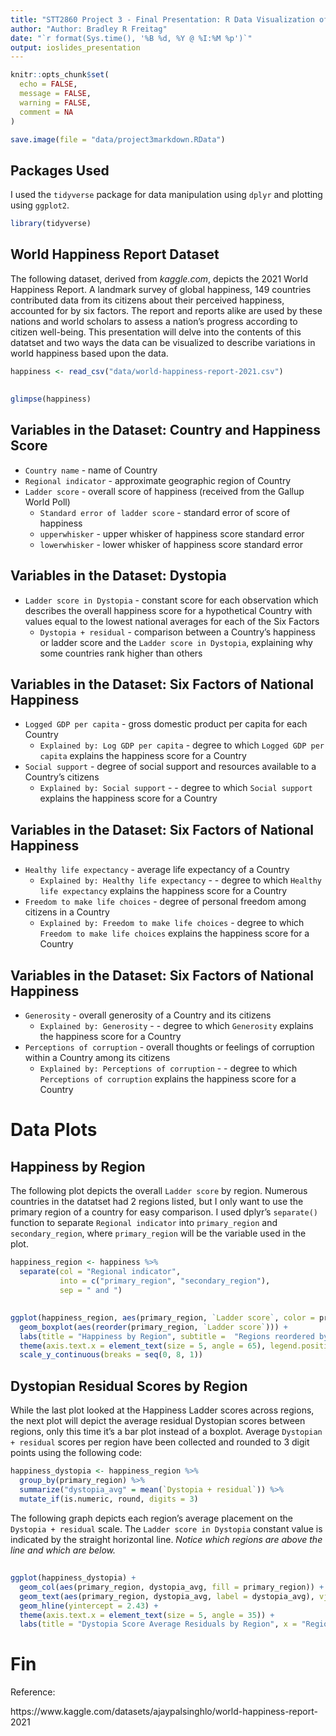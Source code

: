 ```yaml
---
title: "STT2860 Project 3 - Final Presentation: R Data Visualization of World Happiness Report 2021"
author: "Author: Bradley R Freitag"
date: "`r format(Sys.time(), '%B %d, %Y @ %I:%M %p')`"
output: ioslides_presentation
---
```


```r
knitr::opts_chunk$set(
  echo = FALSE,
  message = FALSE,
  warning = FALSE,
  comment = NA
)

save.image(file = "data/project3markdown.RData")
```

## Packages Used

I used the `tidyverse` package for data manipulation using `dplyr` and plotting using `ggplot2`.

```r
library(tidyverse)
```

## World Happiness Report Dataset

The following dataset, derived from *kaggle.com*, depicts the 2021 World Happiness Report. A landmark survey of global happiness, 149 countries contributed data from its citizens about their perceived happiness, accounted for by six factors. The report and reports alike are used by these nations and world scholars to assess a nation's progress according to citizen well-being. This presentation will delve into the contents of this datatset and two ways the data can be visualized to describe variations in world happiness based upon the data.

```r
happiness <- read_csv("data/world-happiness-report-2021.csv")
```

##

```r
glimpse(happiness)
```

## Variables in the Dataset: Country and Happiness Score

* `Country name` - name of Country
* `Regional indicator` - approximate geographic region of Country
* `Ladder score` - overall score of happiness (received from the Gallup World Poll)
  + `Standard error of ladder score` - standard error of score of happiness
  + `upperwhisker` - upper whisker of happiness score standard error
  + `lowerwhisker` - lower whisker of happiness score standard error
  
## Variables in the Dataset: Dystopia

* `Ladder score in Dystopia` - constant score for each observation which describes the overall happiness score for a hypothetical Country with values equal to the lowest national averages for each of the Six Factors
  + `Dystopia + residual` - comparison between a Country's happiness or ladder score and the `Ladder score in Dystopia`, explaining why some countries rank higher than others

## Variables in the Dataset: Six Factors of National Happiness

  + `Logged GDP per capita` - gross domestic product per capita for each Country
    + `Explained by: Log GDP per capita` - degree to which `Logged GDP per capita` explains the happiness score for a Country
  + `Social support` - degree of social support and resources available to a Country's citizens
    + `Explained by: Social support` -  - degree to which `Social support` explains the happiness score for a Country

## Variables in the Dataset: Six Factors of National Happiness

  + `Healthy life expectancy` - average life expectancy of a Country
    + `Explained by: Healthy life expectancy` -  - degree to which `Healthy life expectancy` explains the happiness score for a Country
  + `Freedom to make life choices` - degree of personal freedom among citizens in a Country
    + `Explained by: Freedom to make life choices` - degree to which `Freedom to make life choices` explains the happiness score for a Country

## Variables in the Dataset: Six Factors of National Happiness

  + `Generosity` - overall generosity of a Country and its citizens
    + `Explained by: Generosity` -  - degree to which `Generosity` explains the happiness score for a Country
  + `Perceptions of corruption` - overall thoughts or feelings of corruption within a Country among its citizens
    + `Explained by: Perceptions of corruption` -  - degree to which `Perceptions of corruption` explains the happiness score for a Country

# Data Plots

## Happiness by Region

The following plot depicts the overall `Ladder score` by region. Numerous countries in the datatset had 2 regions listed, but I only want to use the primary region of a country for easy comparison. I used dplyr's `separate()` function to separate `Regional indicator` into `primary_region` and `secondary_region`, where `primary_region` will be the variable used in the plot.

```r
happiness_region <- happiness %>%
  separate(col = "Regional indicator", 
           into = c("primary_region", "secondary_region"), 
           sep = " and ")
```

##

```r
ggplot(happiness_region, aes(primary_region, `Ladder score`, color = primary_region)) + 
  geom_boxplot(aes(reorder(primary_region, `Ladder score`))) + 
  labs(title = "Happiness by Region", subtitle =  "Regions reordered by ascending `Ladder score`", x = "Region", y = "Ladder or Happiness score", color = "Region by Color") + 
  theme(axis.text.x = element_text(size = 5, angle = 65), legend.position = "right") + 
  scale_y_continuous(breaks = seq(0, 8, 1))
```

## Dystopian Residual Scores by Region

While the last plot looked at the Happiness Ladder scores across regions, the next plot will depict the average residual Dystopian scores between regions, only this time it's a bar plot instead of a boxplot. Average `Dystopian + residual` scores per region have been collected and rounded to 3 digit points using the following code:

```r
happiness_dystopia <- happiness_region %>%
  group_by(primary_region) %>%
  summarize("dystopia_avg" = mean(`Dystopia + residual`)) %>%
  mutate_if(is.numeric, round, digits = 3)
```

The following graph depicts each region's average placement on the `Dystopia + residual` scale. The `Ladder score in Dystopia` constant value is indicated by the straight horizontal line. *Notice which regions are above the line and which are below.*

##

```r
ggplot(happiness_dystopia) + 
  geom_col(aes(primary_region, dystopia_avg, fill = primary_region)) + 
  geom_text(aes(primary_region, dystopia_avg, label = dystopia_avg), vjust = 0) + 
  geom_hline(yintercept = 2.43) + 
  theme(axis.text.x = element_text(size = 5, angle = 35)) + 
  labs(title = "Dystopia Score Average Residuals by Region", x = "Region", y = "Average Residual Score", fill = "Primary Region by Color")
```

# Fin

Reference:

https://www.kaggle.com/datasets/ajaypalsinghlo/world-happiness-report-2021